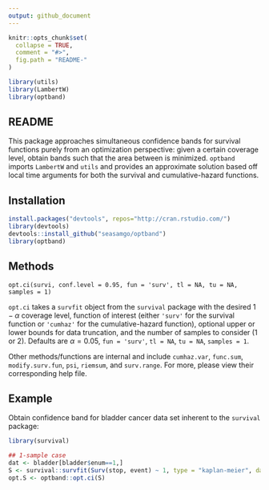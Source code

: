 ```yaml
---
output: github_document
---
```


<!-- README.md is generated from README.Rmd. Please edit that file -->

```r
knitr::opts_chunk$set(
  collapse = TRUE,
  comment = "#>",
  fig.path = "README-"
)

library(utils)
library(LambertW)
library(optband)

```

## README

This package approaches simultaneous confidence bands for survival functions purely from an optimization perspective: given a certain coverage level, obtain bands such that the area between is minimized. `optband` imports `LambertW` and `utils` and provides an approximate solution based off local time arguments for both the survival and cumulative-hazard functions.

## Installation

````r
install.packages("devtools", repos="http://cran.rstudio.com/")
library(devtools)
devtools::install_github("seasamgo/optband")
library(optband)
````

## Methods 

`opt.ci(survi, conf.level = 0.95, fun = 'surv', tl = NA, tu = NA, samples = 1)`

`opt.ci` takes a `survfit` object from the `survival` package with the desired $1-\alpha$ coverage level, function of interest (either `'surv'` for the survival function or `'cumhaz'` for the cumulative-hazard function), optional upper or lower bounds for data truncation, and the number of samples to consider (1 or 2). Defaults are $\alpha=0.05$, `fun = 'surv'`, `tl = NA`, `tu = NA`, `samples = 1`.

Other methods/functions are internal and include `cumhaz.var`, `func.sum`, `modify.surv.fun`, `psi`, `riemsum`, and `surv.range`. For more, please view their corresponding help file.

## Example

Obtain confidence band for bladder cancer data set inherent to the `survival` package:

````r
library(survival)

## 1-sample case
dat <- bladder[bladder$enum==1,]
S <- survival::survfit(Surv(stop, event) ~ 1, type = "kaplan-meier", data = dat)
opt.S <- optband::opt.ci(S)
````
